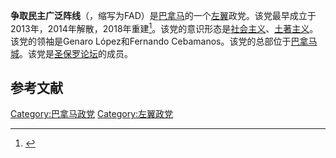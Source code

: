 '''争取民主广泛阵线'''（{{lang-es|Frente Amplio por la Democracia}}，缩写为FAD）是[[巴拿马|巴拿马]]的一个[[左翼|左翼]]政党。该党最早成立于2013年，2014年解散，2018年重建<ref>{{cite web|url=http://www.panamatoday.com/panama/frente-amplio-por-la-democracia-party-fad-legitimated-panama-6300|title=Frente Amplio por la Democracia party (FAD) is legitimated in Panama|website=Panamá Today|date=2018-02-23|access-date=2018-05-05|archive-date=2020-11-17|archive-url=https://web.archive.org/web/20201117173132/https://www.panamatoday.com/panama/frente-amplio-por-la-democracia-party-fad-legitimated-panama-6300|dead-url=no}}</ref>。该党的意识形态是[[社会主义|社会主义]]、[[土著主义|土著主义]]。该党的领袖是Genaro López和Fernando Cebamanos。该党的总部位于[[巴拿马城|巴拿马城]]。该党是[[圣保罗论坛|圣保罗论坛]]的成员。

==参考文献==
{{reflist}}

[[Category:巴拿马政党|Category:巴拿马政党]]
[[Category:左翼政党|Category:左翼政党]]